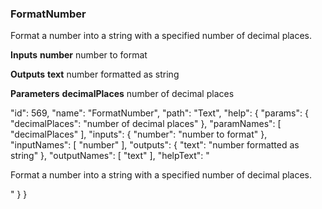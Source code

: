 ### FormatNumber

Format a number into a string with a specified number of decimal places.

**Inputs**
**number**
number to format


**Outputs**
**text**
number formatted as string


**Parameters**
**decimalPlaces**
number of decimal places


  "id": 569,
  "name": "FormatNumber",
  "path": "Text",
  "help": {
    "params": {
      "decimalPlaces": "number of decimal places"
    },
    "paramNames": [
      "decimalPlaces"
    ],
    "inputs": {
      "number": "number to format"
    },
    "inputNames": [
      "number"
    ],
    "outputs": {
      "text": "number formatted as string"
    },
    "outputNames": [
      "text"
    ],
    "helpText": "<p>Format a number into a string with a specified number of&nbsp;decimal places.</p>"
  }
}